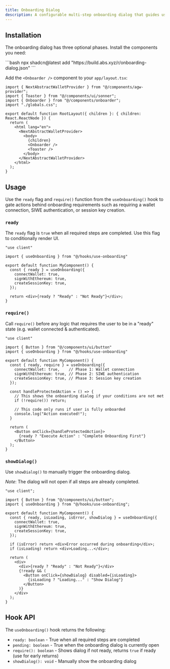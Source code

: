 ```yaml
---
title: Onboarding Dialog
description: A configurable multi-step onboarding dialog that guides users through AGW authentication steps with progress indication.
---
```



<ComponentPreview name="onboarding-dialog" />

## Installation

The onboarding dialog has three optional phases. Install the components you need:

<Steps className="mt-8">
  <Step step={1} title="Required: Install the base onboarding dialog">
  ```bash
  npx shadcn@latest add "https://build.abs.xyz/r/onboarding-dialog.json"
  ```
  </Step>

  <Step step={2} title="Required: Add the onboarding dialog to your layout">

Add the `<Onboarder />` component to your `app/layout.tsx`:

```tsx title="app/layout.tsx" showLineNumbers {3, 12}
import { NextAbstractWalletProvider } from "@/components/agw-provider";
import { Toaster } from "@/components/ui/sonner";
import { Onboarder } from "@/components/onboarder";
import "./globals.css";

export default function RootLayout({ children }: { children: React.ReactNode }) {
  return (
    <html lang="en">
      <NextAbstractWalletProvider>
        <body>
          {children}
          <Onboarder />
          <Toaster />
        </body>
      </NextAbstractWalletProvider>
    </html>
  );
}
```
  </Step>
</Steps>

## Usage

Use the `ready` flag and `require()` function from the `useOnboarding()` hook to gate actions behind onboarding requirements
such as requiring a wallet connection, SIWE authentication, or session key creation.

### `ready`

The `ready` flag is `true` when all required steps are completed. Use this flag to conditionally render UI.

```tsx
"use client"

import { useOnboarding } from "@/hooks/use-onboarding"

export default function MyComponent() {
  const { ready } = useOnboarding({
    connectWallet: true,
    signWithEthereum: true,
    createSessionKey: true,
  });

  return <div>{ready ? "Ready" : "Not Ready"}</div>;
}
```

### `require()`

Call `require()` before any logic that requires the user to be in a "ready" state (e.g. wallet connected & authenticated).

```tsx
"use client"

import { Button } from "@/components/ui/button"
import { useOnboarding } from "@/hooks/use-onboarding"

export default function MyComponent() {
  const { ready, require } = useOnboarding({
    connectWallet: true,    // Phase 1: Wallet connection
    signWithEthereum: true, // Phase 2: SIWE authentication
    createSessionKey: true, // Phase 3: Session key creation
  });

  const handleProtectedAction = () => {
    // This shows the onboarding dialog if your conditions are not met
    if (!require()) return;
    
    // This code only runs if user is fully onboarded
    console.log("Action executed!");
  }

  return (
    <Button onClick={handleProtectedAction}>
      {ready ? "Execute Action" : "Complete Onboarding First"}
    </Button>
  );
}
```

### `showDialog()`

Use `showDialog()` to manually trigger the onboarding dialog.

_Note_: The dialog will not open if all steps are already completed.

```tsx
"use client";

import { Button } from "@/components/ui/button";
import { useOnboarding } from "@/hooks/use-onboarding";

export default function MyComponent() {
  const { ready, isLoading, isError, showDialog } = useOnboarding({
    connectWallet: true,
    signWithEthereum: true,
    createSessionKey: true,
  });

  if (isError) return <div>Error occurred during onboarding</div>;
  if (isLoading) return <div>Loading...</div>;

  return (
    <div>
      <div>{ready ? "Ready" : "Not Ready"}</div>
      {!ready && (
        <Button onClick={showDialog} disabled={isLoading}>
          {isLoading ? "Loading..." : "Show Dialog"}
        </Button>
      )}
    </div>
  );
}
```

## Hook API

The `useOnboarding()` hook returns the following:

- `ready: boolean` - True when all required steps are completed
- `pending: boolean` - True when the onboarding dialog is currently open
- `require(): boolean` - Shows dialog if not ready, returns `true` if ready (use for early returns)
- `showDialog(): void` - Manually show the onboarding dialog